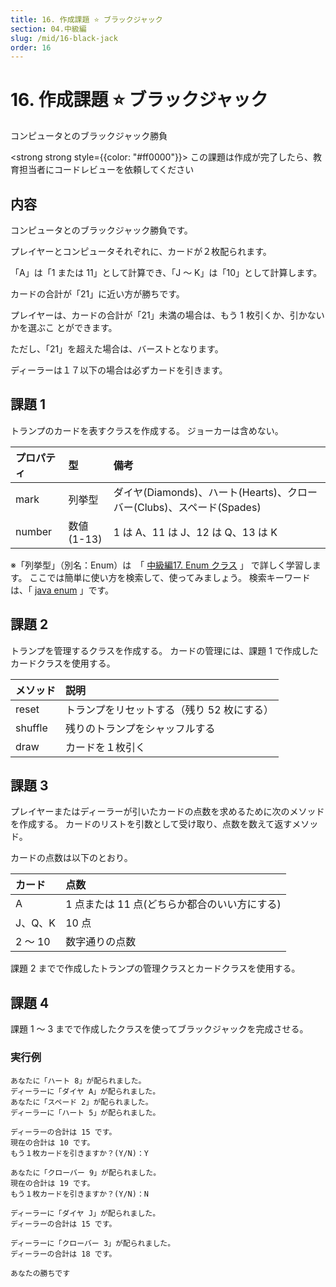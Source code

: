 ```yaml
---
title: 16. 作成課題 ⭐ ブラックジャック
section: 04.中級編
slug: /mid/16-black-jack
order: 16
---
```


# 16. 作成課題 ⭐ ブラックジャック

<p className="game-content">コンピュータとのブラックジャック勝負</p>

<strong strong style={{color: "#ff0000"}}>
  この課題は作成が完了したら、教育担当者にコードレビューを依頼してください
</strong>

## 内容

コンピュータとのブラックジャック勝負です。

プレイヤーとコンピュータそれぞれに、カードが２枚配られます。

「A」は「1 または 11」として計算でき、「J ～ K」は「10」として計算します。

カードの合計が「21」に近い方が勝ちです。

プレイヤーは、カードの合計が「21」未満の場合は、もう 1 枚引くか、引かないかを選ぶこ
とができます。

ただし、「21」を超えた場合は、バーストとなります。

ディーラーは１７以下の場合は必ずカードを引きます。

## 課題 1

トランプのカードを表すクラスを作成する。
ジョーカーは含めない。

| プロパティ | 型         | 備考                                                                  |
| :--------- | :--------- | :-------------------------------------------------------------------- |
| mark       | 列挙型     | ダイヤ(Diamonds)、ハート(Hearts)、クローバー(Clubs)、スペード(Spades) |
| number     | 数値(1-13) | 1 は A、11 は J、12 は Q、13 は K                                     |

※「列挙型」（別名：Enum）は　「 [中級編17. Enum クラス](../advanced/17-enum-class) 」 で詳しく学習します。
ここでは簡単に使い方を検索して、使ってみましょう。
検索キーワードは、「 [java enum](https://www.google.com/search?q=java+enum) 」です。

## 課題 2

トランプを管理するクラスを作成する。
カードの管理には、課題 1 で作成したカードクラスを使用する。

| メソッド | 説明                                       |
| :------- | :----------------------------------------- |
| reset    | トランプをリセットする（残り 52 枚にする） |
| shuffle  | 残りのトランプをシャッフルする             |
| draw     | カードを１枚引く                           |

## 課題 3

プレイヤーまたはディーラーが引いたカードの点数を求めるために次のメソッドを作成する。
カードのリストを引数として受け取り、点数を数えて返すメソッド。

カードの点数は以下のとおり。

| カード  | 点数                                         |
| :------ | :------------------------------------------- |
| A       | 1 点または 11 点(どちらか都合のいい方にする) |
| J、Q、K | 10 点                                        |
| 2 ～ 10 | 数字通りの点数                               |

課題 2 までで作成したトランプの管理クラスとカードクラスを使用する。

## 課題 4

課題 1 ～ 3 までで作成したクラスを使ってブラックジャックを完成させる。

### 実行例

```
あなたに「ハート 8」が配られました。
ディーラーに「ダイヤ A」が配られました。
あなたに「スペード 2」が配られました。
ディーラーに「ハート 5」が配られました。

ディーラーの合計は 15 です。
現在の合計は 10 です。
もう１枚カードを引きますか？(Y/N)：Y

あなたに「クローバー 9」が配られました。
現在の合計は 19 です。
もう１枚カードを引きますか？(Y/N)：N

ディーラーに「ダイヤ J」が配られました。
ディーラーの合計は 15 です。

ディーラーに「クローバー 3」が配られました。
ディーラーの合計は 18 です。

あなたの勝ちです
```